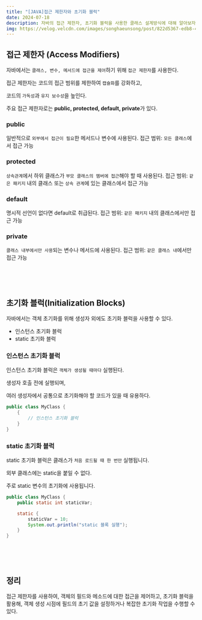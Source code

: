```yaml
---
title: "[JAVA]접근 제한자와 초기화 블럭"
date: 2024-07-18
description: 자바의 접근 제한자, 초기화 블럭을 사용한 클래스 설계방식에 대해 알아보자.
img: https://velog.velcdn.com/images/songhaeunsong/post/822d5367-edb8-498a-a02a-ece6b580e565/image.png
---
```


## 접근 제한자 (Access Modifiers)

자바에서는 `클래스, 변수, 메서드에 접근을 제어`하기 위해 `접근 제한자`를 사용한다.

접근 제한자는 코드의 접근 범위를 제한하여 `캡슐화`를 강화하고,

코드의 `가독성`과 `유지 보수성`을 높인다.

주요 접근 제한자로는 **public, protected, default, private**가 있다.

### public

일반적으로 `외부에서 접근이 필요`한 메서드나 변수에 사용된다.
접근 범위: `모든 클래스`에서 접근 가능

### protected

`상속관계`에서 하위 클래스가 `부모 클래스의 멤버에 접근`해야 할 때 사용된다.
접근 범위: `같은 패키지` 내의 클래스 또는 `상속 관계`에 있는 클래스에서 접근 가능

### default

명시적 선언이 없다면 default로 취급된다.
접근 범위: `같은 패키지` 내의 클래스에서만 접근 가능

### private

`클래스 내부에서만 사용`되는 변수나 메서드에 사용된다.
접근 범위: `같은 클래스 내`에서만 접근 가능

<br />
<br />
<br />

## 초기화 블럭(Initialization Blocks)

자바에서는 객체 초기화를 위해 생성자 외에도 초기화 블럭을 사용할 수 있다.

- 인스턴스 초기화 블럭
- static 초기화 블럭

### 인스턴스 초기화 블럭

인스턴스 초기화 블럭은 `객체가 생성될 때마다` 실행된다.

생성자 호출 전에 실행되며,

여러 생성자에서 공통으로 초기화해야 할 코드가 있을 때 유용하다.

```JAVA
public class MyClass {
    {
        // 인스턴스 초기화 블럭
    }
}
```

### static 초기화 블럭

static 초기화 블럭은 클래스가 `처음 로드될 때 한 번만` 실행됩니다.

외부 클래스에는 static을 붙일 수 없다.

주로 static 변수의 초기화에 사용됩니다.

```JAVA
public class MyClass {
    public static int staticVar;

    static {
        staticVar = 10;
        System.out.println("static 블록 실행");
    }
}
```

<br />
<br />
<br />

## 정리

접근 제한자를 사용하여, 객체의 필드와 메소드에 대한 접근을 제어하고,
초기화 블럭을 활용해, 객체 생성 시점에 필드의 초기 값을 설정하거나 복잡한 초기화 작업을 수행할 수 있다.
